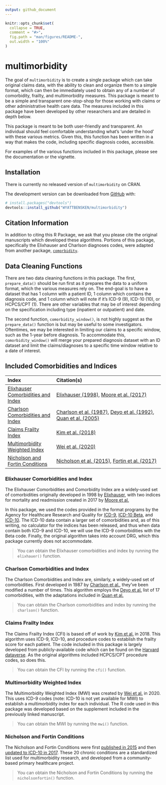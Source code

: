 ```yaml
---
output: github_document
---
```


<!-- README.md is generated from README.Rmd. Please edit that file -->

```r
knitr::opts_chunk$set(
  collapse = TRUE,
  comment = "#>",
  fig.path = "man/figures/README-",
  out.width = "100%"
)
```


# multimorbidity

<!-- badges: start -->
<!-- badges: end -->

The goal of `multimorbidity` is to create a single package which can take original claims data, with the ability to clean and organize them to a simple format, which can then be immediately used to obtain any of a number of comorbidity, frailty, and multimorbidity measures. This package is meant to be a simple and transparent one-stop-shop for those working with claims or other administrative health care data. The measures included in this package have been developed by other researchers and are detailed in depth below.

This package is meant to be both user-friendly and transparent. An individual should feel comfortable understanding what's 'under the hood' with these various metrics. Given this, this function has been written in a way that makes the code, including specific diagnosis codes, accessible.

For examples of the various functions included in this package, please see the documentation or the vignette.

## Installation

There is currently no released version of `multimorbidity` on CRAN.

The development version can be downloaded from [GitHub](https://github.com/) with:

``` r
# install.packages("devtools")
devtools::install_github("WYATTBENSKEN/multimorbidity")
```

## Citation Information

In addition to citing this R Package, we ask that you please cite the original manuscripts which developed these algorithms. Portions of this package, specifically the Elixhauser and Charlson diagnoses codes, were adapted from another package, [`comorbidity`](https://github.com/ellessenne/comorbidity).

## Data Cleaning Functions

There are two data cleaning functions in this package. The first, `prepare_data()` should be run first as it prepares the data to a uniform format, which the various measures rely on. The end-goal is to have a dataset that has 1 column with a patient ID,  1 column which contains the diagnosis code, and 1 column which will note if it's ICD-9 (9), ICD-10 (10), or HCPCS/CPT (1). There are other variables that may be of interest depending on the specification including type (inpatient or outpatient) and date.

The second function, `comorbidity_window()`, is not highly suggest as the `prepare_data()` function is but may be useful to some investigators. Oftentimes, we may be interested in limiting our claims to a specific window, such as the 1-year before diagnosis. To accommodate this, `comorbidity_window()` will merge your prepared diagnosis dataset with an ID dataset and limit the claims/diagnoses to a specific time window relative to a date of interest.

## Included Comorbidities and Indices

| Index | Citation(s) |
| :---- | :---------- |
| [Elixhauser Comorbidities and Index] | [Elixhauser (1998)](https://pubmed.ncbi.nlm.nih.gov/9431328/), [Moore et al. (2017)](https://pubmed.ncbi.nlm.nih.gov/28498196/) |
| [Charlson Comorbidities and Index] | [Charlson et al. (1987)](https://pubmed.ncbi.nlm.nih.gov/3558716/), [Deyo et al. (1992)](https://pubmed.ncbi.nlm.nih.gov/1607900/), [Quan et al. (2005)](https://pubmed.ncbi.nlm.nih.gov/16224307/) |
| [Claims Frailty Index] | [Kim et al. (2018)](https://pubmed.ncbi.nlm.nih.gov/29244057/) |
| [Multimorbidity Weighted Index] | [Wei et al. (2020)](https://pubmed.ncbi.nlm.nih.gov/31917465/) |
| [Nicholson and Fortin Conditions] | [Nicholson et al. (2015)](https://www.ncbi.nlm.nih.gov/pmc/articles/PMC5636032/), [Fortin et al. (2017)](https://www.ncbi.nlm.nih.gov/pmc/articles/PMC5772378/) |

### Elixhauser Comorbidities and Index

The Elixhauser Comorbidities and Comorbidity Index are a widely-used set of comorbidities originally developed in 1998 by [Elixhauser](https://pubmed.ncbi.nlm.nih.gov/9431328/), with two indices for mortality and readmission created in 2017 by [Moore et al.](https://pubmed.ncbi.nlm.nih.gov/28498196/)

In this package, we used the codes provided in the format programs by the Agency for Healthcare Research and Quality for [ICD-9](https://www.hcup-us.ahrq.gov/toolssoftware/comorbidity/comorbidity.jsp), [ICD-10 Beta](https://www.hcup-us.ahrq.gov/toolssoftware/comorbidityicd10/comorbidity_icd10_archive.jsp), and [ICD-10](https://www.hcup-us.ahrq.gov/toolssoftware/comorbidityicd10/comorbidity_icd10.jsp). The ICD-10 data contain a larger set of comorbidities and, as of this writing, no calculator for the indices has been released, and thus when data contain both ICD-9 and ICD-10, we will use the ICD-9 comorbidities with the Beta code. Finally, the original algorithm takes into account DRG, which this package currently does not accommodate.

> You can obtain the Elixhauser comorbidities and index by running the `elixhauer()` function.

### Charlson Comorbidities and Index

The Charlson Comorbidities and Index are, similarly, a widely-used set of comorbidities. First developed in 1987 by [Charlson et al.](https://pubmed.ncbi.nlm.nih.gov/3558716/), they've been modified a number of times. This algorithm employs the [Deyo et al.](https://pubmed.ncbi.nlm.nih.gov/1607900/) list of 17 comorbidities, with the adaptations included in [Quan et al.](https://pubmed.ncbi.nlm.nih.gov/16224307/)

> You can obtain the Charlson comorbidities and index by running the `charlson()` function.

### Claims Frailty Index

The Claims Frailty Index (CFI) is based off of work by [Kim et al.](https://pubmed.ncbi.nlm.nih.gov/29244057/) in 2018. This algorithm uses ICD-9, ICD-10, and procedure codes to establish the frailty score for each patient. The code included in this package is largely developed from publicly-available code which can be found on the [Harvard dataverse](https://dataverse.harvard.edu/dataverse/cfi). As the original algorithms included HCPCS/CPT procedure codes, so does this.

> You can obtain the CFI by running the `cfi()` function.

### Multimorbidity Weighted Index

The Multimorbidity Weighted Index (MWI) was created by [Wei et al.](https://pubmed.ncbi.nlm.nih.gov/31917465/) in 2020. This uses ICD-9 codes (note: ICD-10 is not yet available for MWI) to establish a multimorbidity index for each individual. The R code used in this package was developed based on the supplement included in the previously linked manuscript.

> You can obtain the MWI by running the `mwi()` function.

### Nicholson and Fortin Conditions

The Nicholson and Fortin Conditions were first [published in 2015](https://www.ncbi.nlm.nih.gov/pmc/articles/PMC5636032/) and then [updated to ICD-10 in 2017](https://www.ncbi.nlm.nih.gov/pmc/articles/PMC5772378/). These 20 chronic conditions are a standardized list used for multimorbidity research, and developed from a community-based primary healthcare project.

> You can obtain the Nicholson and Fortin Conditions by running the `nicholsonfortin()` function.

